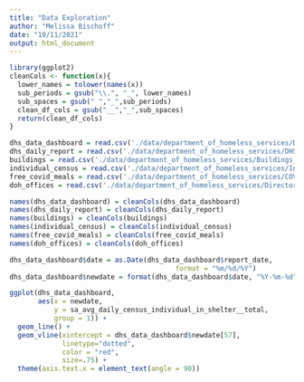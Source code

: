 ```yaml
---
title: "Data Exploration"
author: "Melissa Bischoff"
date: "10/11/2021"
output: html_document
---
```

```r
library(ggplot2)
cleanCols <- function(x){
  lower_names = tolower(names(x))
  sub_periods = gsub("\\.", "_", lower_names)
  sub_spaces = gsub(" ","_",sub_periods)
  clean_df_cols = gsub("__","_",sub_spaces)
  return(clean_df_cols)
}
```
```r
dhs_data_dashboard = read.csv('./data/department_of_homeless_services/DHS_Data_Dashboard.csv')
dhs_daily_report = read.csv('./data/department_of_homeless_services/DHS_Daily_Report.csv')
buildings = read.csv('./data/department_of_homeless_services/Buildings_by_Borough_and_Community_District.csv')
individual_census = read.csv('./data/department_of_homeless_services/Individual_Census_by_Borough__Community_District__and_Facility_Type.csv')
free_covid_meals = read.csv('./data/department_of_homeless_services/COVID-19_Free_Meals_Locations.csv')
doh_offices = read.csv('./data/department_of_homeless_services/Directory_Of_Homebase_Locations.csv')

names(dhs_data_dashboard) = cleanCols(dhs_data_dashboard)
names(dhs_daily_report) = cleanCols(dhs_daily_report)
names(buildings) = cleanCols(buildings)
names(individual_census) = cleanCols(individual_census)
names(free_covid_meals) = cleanCols(free_covid_meals)
names(doh_offices) = cleanCols(doh_offices)
```

```r
dhs_data_dashboard$date = as.Date(dhs_data_dashboard$report_date,
                                         format = "%m/%d/%Y")
dhs_data_dashboard$newdate = format(dhs_data_dashboard$date, "%Y-%m-%d")

ggplot(dhs_data_dashboard,
       aes(x = newdate, 
           y = sa_avg_daily_census_individual_in_shelter__total,
           group = 1)) +
  geom_line() +
  geom_vline(xintercept = dhs_data_dashboard$newdate[57],
             linetype="dotted", 
             color = "red",
             size=.75) +
  theme(axis.text.x = element_text(angle = 90)) 

```











